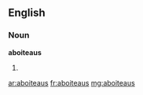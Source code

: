 ==English==

===Noun===
'''aboiteaus'''

# {{plural of|[[aboiteau]]}}

[[ar:aboiteaus]]
[[fr:aboiteaus]]
[[mg:aboiteaus]]
